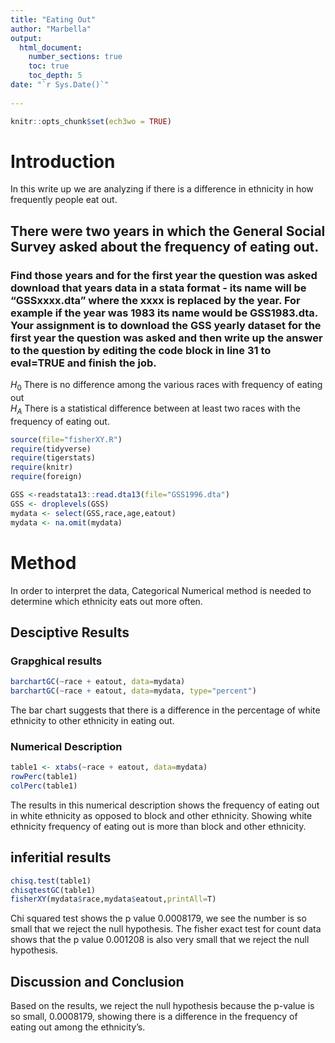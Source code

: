 ```yaml
---
title: "Eating Out"
author: "Marbella"
output: 
  html_document:
    number_sections: true
    toc: true
    toc_depth: 5
date: "`r Sys.Date()`"    
    
---
```


```r
knitr::opts_chunk$set(ech3wo = TRUE)
```

# Introduction 

In this write up we are analyzing if there is a difference in ethnicity in how frequently people eat out.

## There were two years in which the General Social Survey asked about the frequency of eating out.
### Find those years and for the first year the question was asked download that years data in a stata format - its name will be "GSSxxxx.dta" where the xxxx is replaced by the year.  For example if the year was 1983 its name would be GSS1983.dta. Your assignment is to download the GSS yearly dataset for the first year the question was asked and then  write up the answer to the question by editing the  code block in line 31 to eval=TRUE and finish the job. 

$H_0$ There is no difference among the various races with frequency of eating out  
$H_A$ There is a statistical difference between at least two races with the frequency of eating out.


```r
source(file="fisherXY.R")
require(tidyverse)
require(tigerstats)
require(knitr)
require(foreign)
```
```r
GSS <-readstata13::read.dta13(file="GSS1996.dta")
GSS <- droplevels(GSS)
mydata <- select(GSS,race,age,eatout)
mydata <- na.omit(mydata)
```


# Method
In order to interpret the data, Categorical Numerical method is needed to determine which ethnicity eats out more often.

## Desciptive Results 

### Grapghical results 


```r
barchartGC(~race + eatout, data=mydata)
barchartGC(~race + eatout, data=mydata, type="percent")
```


The bar chart suggests that there is a difference in the percentage of white ethnicity to other ethnicity in eating out. 

### Numerical Description   

```r
table1 <- xtabs(~race + eatout, data=mydata) 
rowPerc(table1)
colPerc(table1)
```
The results in this numerical description shows the frequency of eating out in 
white ethnicity as opposed to block and other ethnicity. Showing white ethnicity frequency of eating out is more than block and other ethnicity. 


## inferitial results
```r
chisq.test(table1)
chisqtestGC(table1)
fisherXY(mydata$race,mydata$eatout,printAll=T)
```


Chi squared test shows the p value 0.0008179, we see the number is so small that we reject the null hypothesis. 
The fisher exact test for count data shows that the p value 0.001208 is also very small that we reject the null hypothesis.


## Discussion and Conclusion

Based on the results, we reject the null hypothesis because the p-value is so small, 0.0008179, showing there is a difference in the frequency of eating out among the ethnicity's.  

